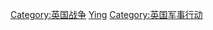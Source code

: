 {{Catnav|頁面分類|历史|各國歷史|英国历史|英国战争}}
{{Catnav|頁面分類|人类社会|战争|战役|各国战役}}
{{Catnav|頁面分類|人类社会|战争|各国战争|英国战争}}
{{Catnav|頁面分類|人类社会|战争|各国战争|各国战役}}
{{Commonscat|Battles of the United Kingdom}}

[[Category:英国战争|Category:英国战争]]
[[Category:各国战役|Ying]]
[[Category:英国军事行动|Category:英国军事行动]]